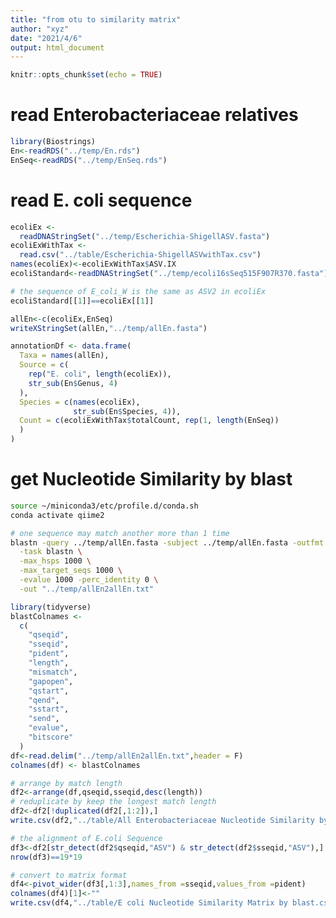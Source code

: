 ```yaml
---
title: "from otu to similarity matrix"
author: "xyz"
date: "2021/4/6"
output: html_document
---
```


```r
knitr::opts_chunk$set(echo = TRUE)
```

# read Enterobacteriaceae relatives

```r
library(Biostrings)
En<-readRDS("../temp/En.rds")
EnSeq<-readRDS("../temp/EnSeq.rds")
```

# read E. coli sequence

```r
ecoliEx <-
  readDNAStringSet("../temp/Escherichia-ShigellASV.fasta")
ecoliExWithTax <-
  read.csv("../table/Escherichia-ShigellASVwithTax.csv")
names(ecoliEx)<-ecoliExWithTax$ASV.IX
ecoliStandard<-readDNAStringSet("../temp/ecoli16sSeq515F907R370.fasta")

# the sequence of E_coli_W is the same as ASV2 in ecoliEx
ecoliStandard[[1]]==ecoliEx[[1]]

allEn<-c(ecoliEx,EnSeq)
writeXStringSet(allEn,"../temp/allEn.fasta")

annotationDf <- data.frame(
  Taxa = names(allEn),
  Source = c(
    rep("E. coli", length(ecoliEx)),
    str_sub(En$Genus, 4)
  ),
  Species = c(names(ecoliEx),
              str_sub(En$Species, 4)),
  Count = c(ecoliExWithTax$totalCount, rep(1, length(EnSeq))
  )
)
```

# get Nucleotide Similarity by blast

```bash
source ~/miniconda3/etc/profile.d/conda.sh
conda activate qiime2

# one sequence may match another more than 1 time
blastn -query ../temp/allEn.fasta -subject ../temp/allEn.fasta -outfmt 6  \
  -task blastn \
  -max_hsps 1000 \
  -max_target_seqs 1000 \
  -evalue 1000 -perc_identity 0 \
  -out "../temp/allEn2allEn.txt"
```

```r
library(tidyverse)
blastColnames <-
  c(
    "qseqid",
    "sseqid",
    "pident",
    "length",
    "mismatch",
    "gapopen",
    "qstart",
    "qend",
    "sstart",
    "send",
    "evalue",
    "bitscore"
  )
df<-read.delim("../temp/allEn2allEn.txt",header = F)
colnames(df) <- blastColnames

# arrange by match length
df2<-arrange(df,qseqid,sseqid,desc(length))
# reduplicate by keep the longest match length
df2<-df2[!duplicated(df2[,1:2]),]
write.csv(df2,"../table/All Enterobacteriaceae Nucleotide Similarity by blast.csv",row.names = F)

# the alignment of E.coli Sequence
df3<-df2[str_detect(df2$qseqid,"ASV") & str_detect(df2$sseqid,"ASV"),]
nrow(df3)==19*19

# convert to matrix format
df4<-pivot_wider(df3[,1:3],names_from =sseqid,values_from =pident)
colnames(df4)[1]<-""
write.csv(df4,"../table/E coli Nucleotide Similarity Matrix by blast.csv",row.names = F)
```
